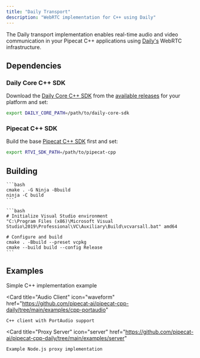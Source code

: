 ```yaml
---
title: "Daily Transport"
description: "WebRTC implementation for C++ using Daily"
---
```


The Daily transport implementation enables real-time audio and video communication in your Pipecat C++ applications using [Daily's](https://www.daily.co/) WebRTC infrastructure.

## Dependencies

### Daily Core C++ SDK

Download the [Daily Core C++ SDK](https://github.com/daily-co/daily-core-sdk) from the [available releases](https://github.com/daily-co/daily-core-sdk/releases) for your platform and set:

```bash
export DAILY_CORE_PATH=/path/to/daily-core-sdk
```

### Pipecat C++ SDK

Build the base [Pipecat C++ SDK](https://github.com/pipecat-ai/pipecat-cpp) first and set:

```bash
export RTVI_SDK_PATH=/path/to/pipecat-cpp
```

## Building

<Tabs>
  <Tab title="Linux/macOS">

    ```bash
    cmake . -G Ninja -Bbuild
    ninja -C build
    ```

  </Tab>
  <Tab title="Windows">
  
    ```bash
    # Initialize Visual Studio environment
    "C:\Program Files (x86)\Microsoft Visual Studio\2019\Professional\VC\Auxiliary\Build\vcvarsall.bat" amd64
    
    # Configure and build
    cmake . -Bbuild --preset vcpkg
    cmake --build build --config Release
    ```

  </Tab>
</Tabs>

## Examples

<CardGroup cols={3}>
  <Card
    title="Basic Client"
    icon="code"
    href="https://github.com/pipecat-ai/pipecat-cpp-daily/tree/main/examples/cpp"
  >
    Simple C++ implementation example
  </Card>

  <Card
    title="Audio Client"
    icon="waveform"
    href="https://github.com/pipecat-ai/pipecat-cpp-daily/tree/main/examples/cpp-portaudio"
  >
    C++ client with PortAudio support
  </Card>

  <Card
    title="Proxy Server"
    icon="server"
    href="https://github.com/pipecat-ai/pipecat-cpp-daily/tree/main/examples/server"
  >
    Example Node.js proxy implementation
  </Card>
</CardGroup>
